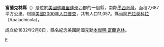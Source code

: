 {{Unreferenced|time=2019-02-01T07:51:18+00:00}}
{{Otheruses|富蘭克林縣|subject=美國佛羅里達州的一個縣|other=同名的縣}}
<!--[[File:Map_of_Florida_highlighting_Franklin_County.svg|250px]]-->
{{Infobox U.S. County |
 county  = 富蘭克林縣|
 state = 佛羅里達州 |
 en county  = Franklin County|
 en state = Florida |
 map = Franklin County Florida.png |
 founded = [[February_8|8 February]] [[1832|1832]]|
 seat = [[Apalachicola,_Florida|Apalachicola]] | 
 area = 2,687 [[square_kilometre|km²]] (1,037 [[square_mile|mi²]]) |
 area water = 1,277 km² (493 mi²) |
 area percentage = 47.53% |
 census yr = 2000|
 pop = 11,057 |
 density = 8|
 web = www.franklincountyflorida.com|
|}}
'''富蘭克林縣'''（{{lang-en|Franklin County}}）是位於[[美國|美國]][[佛羅里達州|佛羅里達州]]西部的一個縣，南鄰[[墨西哥灣|墨西哥灣]]。面積2,687平方公里。根據[[美國2000年人口普查|美國2000年人口普查]]，共有人口11,057。縣治[[阿巴拉契科拉_(佛罗里达州)|阿巴拉契科拉]]（Apalachicola）。

成立於1832年2月8日，縣名紀念美國開國元勳[[本傑明·富蘭克林|本傑明·富蘭克林]]。

{{富蘭克林縣 (佛羅里達州)}}
{{Florida}}
{{Authority control}}
{{Florida-stub}}

[[Category:佛羅里達州行政區劃|F]]